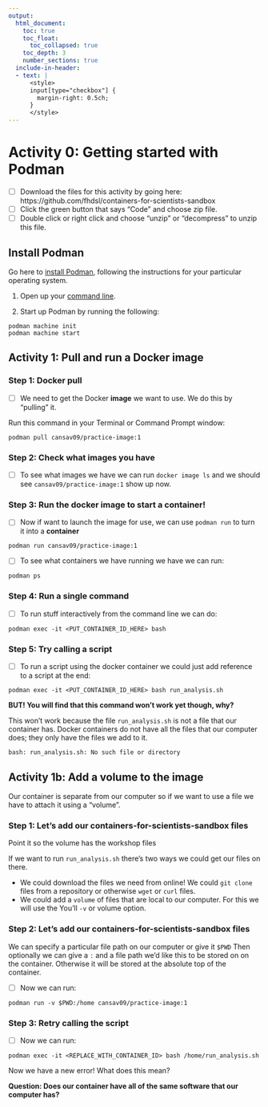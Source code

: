 ```yaml
---
output:
  html_document:
    toc: true
    toc_float:
      toc_collapsed: true
    toc_depth: 3
    number_sections: true
  include-in-header:
  - text: |
      <style>
      input[type="checkbox"] {
        margin-right: 0.5ch;
      }
      </style>
---
```

# Activity 0: Getting started with Podman

- [ ] Download the files for this activity by going here: https://github.com/fhdsl/containers-for-scientists-sandbox
- [ ] Click the green button that says "Code" and choose zip file.
- [ ] Double click or right click and choose "unzip" or "decompress" to unzip this file.

## Install Podman

Go here to [install Podman](https://podman.io/docs/installation), following the instructions for your particular operating system.

1. Open up your [command line](https://towardsdatascience.com/a-quick-guide-to-using-command-line-terminal-96815b97b955).

2. Start up Podman by running the following:

```
podman machine init
podman machine start
```

## Activity 1: Pull and run a Docker image

### Step 1: Docker pull

- [ ] We need to get the Docker **image** we want to use. We do this by "pulling" it.

Run this command in your Terminal or Command Prompt window:

```
podman pull cansav09/practice-image:1
```

### Step 2: Check what images you have

- [ ] To see what images we have we can run `docker image ls` and we should see `cansav09/practice-image:1` show up now.

### Step 3: Run the docker image to start a container!

- [ ] Now if want to launch the image for use, we can use `podman run` to turn it into a **container**

```
podman run cansav09/practice-image:1
```

- [ ] To see what containers we have running we have we can run:

```
podman ps
```

### Step 4: Run a single command

- [ ] To run stuff interactively from the command line we can do:

```
podman exec -it <PUT_CONTAINER_ID_HERE> bash
```

### Step 5: Try calling a script

- [ ] To run a script using the docker container we could just add reference to a script at the end:

```
podman exec -it <PUT_CONTAINER_ID_HERE> bash run_analysis.sh
```
**BUT! You will find that this command won't work yet though, why?**

This won't work because the file `run_analysis.sh` is not a file that our container has. Docker containers do not have all the files that our computer does; they only have the files we add to it.

```
bash: run_analysis.sh: No such file or directory
```

## Activity 1b: Add a volume to the image

Our container is separate from our computer so if we want to use a file we have to attach it using a "volume".

### Step 1: Let’s add our containers-for-scientists-sandbox files

Point it so the volume has the workshop files

If we want to run `run_analysis.sh` there's two ways we could get our files on there.

- We could download the files we need from online! We could `git clone` files from a repository or otherwise `wget` or `curl` files.
- We could add a `volume` of files that are local to our computer. For this we will use the You'll `-v` or volume option.

### Step 2: Let’s add our containers-for-scientists-sandbox files

We can specify a particular file path on our computer or give it `$PWD` Then optionally we can give a `:` and a file path we'd like this to be stored on on the container. Otherwise it will be stored at the absolute top of the container.

- [ ] Now we can run:
```
podman run -v $PWD:/home cansav09/practice-image:1
```

### Step 3: Retry calling the script

- [ ] Now we can run:
```
podman exec -it <REPLACE_WITH_CONTAINER_ID> bash /home/run_analysis.sh
```

Now we have a new error! What does this mean?

**Question: Does our container have all of the same software that our computer has?**
